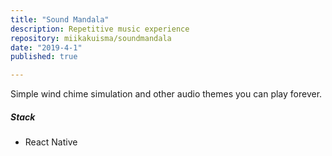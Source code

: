 ```yaml
---
title: "Sound Mandala"
description: Repetitive music experience
repository: miikakuisma/soundmandala
date: "2019-4-1"
published: true

---
```


Simple wind chime simulation and other audio themes you can play forever.

##### Stack

- React Native

